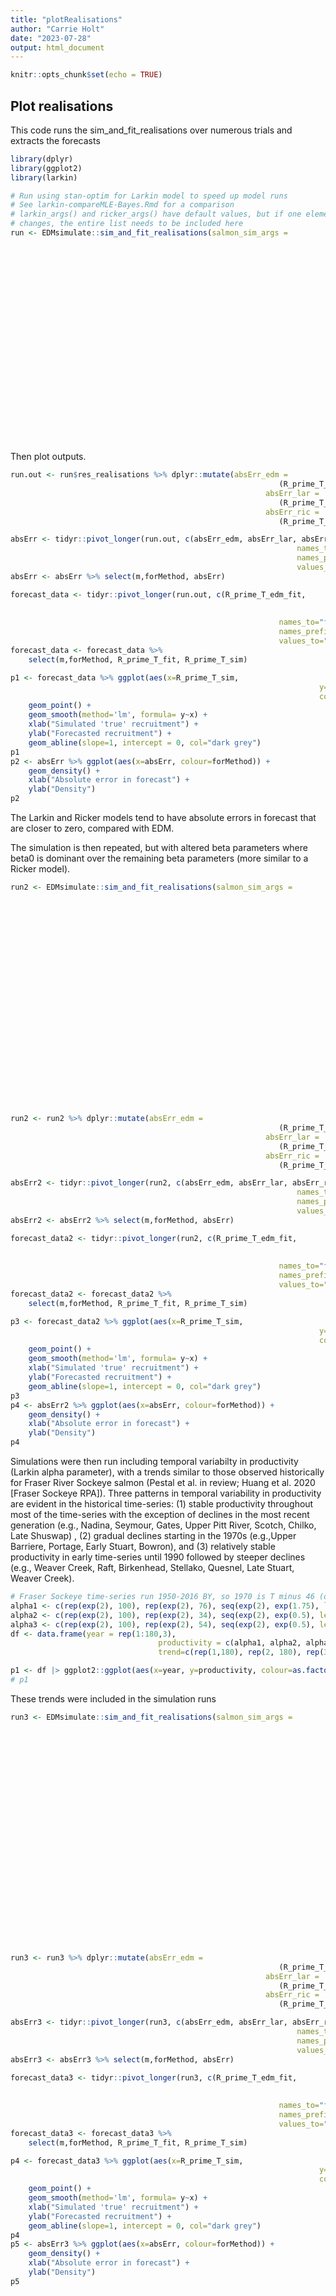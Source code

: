 ```yaml
---
title: "plotRealisations"
author: "Carrie Holt"
date: "2023-07-28"
output: html_document
---
```


```r
knitr::opts_chunk$set(echo = TRUE)
```

## Plot realisations

This code runs the sim_and_fit_realisations over numerous trials and extracts the forecasts

```r

library(dplyr)
library(ggplot2)
library(larkin)

# Run using stan-optim for Larkin model to speed up model runs
# See larkin-compareMLE-Bayes.Rmd for a comparison
# larkin_args() and ricker_args() have default values, but if one element 
# changes, the entire list needs to be included here
run <- EDMsimulate::sim_and_fit_realisations(salmon_sim_args = 
																						 	list(sigma_nu = 1, 
																						 			 omega = 0.4), 
																						 larkin_fit = TRUE,
																						 ricker_fit = TRUE,
																						 R_switch = "R_prime_t",
																						 larkin_args = list(
																						 	run_stan = FALSE,
																						  prior_mean_alpha = 2,
																						  prior_mean_beta = -rep(1,4),
																						  prior_mean_sigma = 0.5,
																						  prior_sd_alpha = 0.5,
																						  prior_sd_beta = rep(0.25,4),
																						  prior_sd_sigma = 0.25),
																						 ricker_args = list(
																						 	run_stan = FALSE,
																						 	prior_mean_alpha = 2,
																						 	prior_mean_beta = -1,
																						 	prior_mean_sigma = 0.5,
																						 	prior_sd_alpha = 0.5,
																						 	prior_sd_beta = 0.25,
																						 	prior_sd_sigma = 0.25),
																						 M = 10)
```
Then plot outputs.

```r

run.out <- run$res_realisations %>% dplyr::mutate(absErr_edm = 
														 	(R_prime_T_edm_fit - R_prime_T_sim), 
														 absErr_lar = 
														 	(R_prime_T_lar_fit - R_prime_T_sim),
														 absErr_ric = 
														 	(R_prime_T_ric_fit - R_prime_T_sim))

absErr <- tidyr::pivot_longer(run.out, c(absErr_edm, absErr_lar, absErr_ric), 
																names_to="forMethod", 
																names_prefix = "absErr_", 
																values_to="absErr")
absErr <- absErr %>% select(m,forMethod, absErr)

forecast_data <- tidyr::pivot_longer(run.out, c(R_prime_T_edm_fit, 
																						R_prime_T_lar_fit,
																						R_prime_T_ric_fit), 
															names_to="forMethod", 
															names_prefix = "R_prime_T_", 
															values_to="R_prime_T_fit") 
forecast_data <- forecast_data %>% 
	select(m,forMethod, R_prime_T_fit, R_prime_T_sim)

p1 <- forecast_data %>% ggplot(aes(x=R_prime_T_sim, 
																	 y=R_prime_T_fit, 
																	 colour=forMethod)) + 
	geom_point() + 
	geom_smooth(method='lm', formula= y~x) + 
	xlab("Simulated 'true' recruitment") + 
	ylab("Forecasted recruitment") +
	geom_abline(slope=1, intercept = 0, col="dark grey")
p1
p2 <- absErr %>% ggplot(aes(x=absErr, colour=forMethod)) + 
	geom_density() +
	xlab("Absolute error in forecast") +
	ylab("Density")
p2

```
The Larkin and Ricker models tend to have absolute errors in forecast that are closer to zero, compared with EDM.

The simulation is then repeated, but with altered beta parameters where beta0 is dominant over the remaining beta parameters (more similar to a Ricker model).

```r
run2 <- EDMsimulate::sim_and_fit_realisations(salmon_sim_args = 
																						 	list(sigma_nu = 1, 
																						 			 omega = 0.4,
																						 			 beta = c(0.45, 0.25, 0.15, 0.15)), 
																						 larkin_fit = TRUE,
																						 ricker_fit = TRUE,
																						 larkin_args = list(
																						 	run_stan = FALSE,
																						  prior_mean_alpha = 2,
																						  prior_mean_beta = -rep(1,4),
																						  prior_mean_sigma = 0.5,
																						  prior_sd_alpha = 0.5,
																						  prior_sd_beta = rep(0.25,4),
																						  prior_sd_sigma = 0.25),
																						 ricker_args = list(
																						 	run_stan = FALSE,
																						 	prior_mean_alpha = 2,
																						 	prior_mean_beta = -1,
																						 	prior_mean_sigma = 0.5,
																						 	prior_sd_alpha = 0.5,
																						 	prior_sd_beta = 0.25,
																						 	prior_sd_sigma = 0.25),
																						 M = 100)


run2 <- run2 %>% dplyr::mutate(absErr_edm = 
														 	(R_prime_T_edm_fit - R_prime_T_sim), 
														 absErr_lar = 
														 	(R_prime_T_lar_fit - R_prime_T_sim),
														 absErr_ric = 
														 	(R_prime_T_ric_fit - R_prime_T_sim))

absErr2 <- tidyr::pivot_longer(run2, c(absErr_edm, absErr_lar, absErr_ric), 
																names_to="forMethod", 
																names_prefix = "absErr_", 
																values_to="absErr")
absErr2 <- absErr2 %>% select(m,forMethod, absErr)

forecast_data2 <- tidyr::pivot_longer(run2, c(R_prime_T_edm_fit, 
																						R_prime_T_lar_fit,
																						R_prime_T_ric_fit), 
															names_to="forMethod", 
															names_prefix = "R_prime_T_", 
															values_to="R_prime_T_fit") 
forecast_data2 <- forecast_data2 %>% 
	select(m,forMethod, R_prime_T_fit, R_prime_T_sim)

p3 <- forecast_data2 %>% ggplot(aes(x=R_prime_T_sim, 
																	 y=R_prime_T_fit, 
																	 colour=forMethod)) + 
	geom_point() + 
	geom_smooth(method='lm', formula= y~x) + 
	xlab("Simulated 'true' recruitment") + 
	ylab("Forecasted recruitment") +
	geom_abline(slope=1, intercept = 0, col="dark grey")
p3
p4 <- absErr2 %>% ggplot(aes(x=absErr, colour=forMethod)) + 
	geom_density() +
	xlab("Absolute error in forecast") +
	ylab("Density")
p4

```

Simulations were then run including temporal variabilty in productivity (Larkin alpha parameter), with a trends similar to those observed historically for Fraser River Sockeye salmon (Pestal et al. in review; Huang et al. 2020 [Fraser Sockeye RPA]). Three patterns in temporal variability in productivity are evident in the historical time-series: (1) stable productivity throughout most of the time-series with the exception of declines in the most recent generation (e.g., Nadina, Seymour, Gates, Upper Pitt River, Scotch, Chilko, Late Shuswap) , (2) gradual declines starting in the 1970s (e.g.,Upper Barriere, Portage, Early Stuart, Bowron), and (3) relatively stable productivity in early time-series until 1990 followed by steeper declines (e.g., Weaver Creek, Raft, Birkenhead, Stellako, Quesnel, Late Stuart, Weaver Creek). 

```r

# Fraser Sockeye time-series run 1950-2016 BY, so 1970 is T minus 46 (or year 34 in 80 year time-series) and 1990 is T minus 26 (or year 54 in 80 year time-series)
alpha1 <- c(rep(exp(2), 100), rep(exp(2), 76), seq(exp(2), exp(1.75), length.out=4))
alpha2 <- c(rep(exp(2), 100), rep(exp(2), 34), seq(exp(2), exp(0.5), length.out=46))
alpha3 <- c(rep(exp(2), 100), rep(exp(2), 54), seq(exp(2), exp(0.5), length.out=26))
df <- data.frame(year = rep(1:180,3), 
								 productivity = c(alpha1, alpha2, alpha3), 
								 trend=c(rep(1,180), rep(2, 180), rep(3,180)))

p1 <- df |> ggplot2::ggplot(aes(x=year, y=productivity, colour=as.factor(trend))) + geom_line()
# p1

```

These trends were included in the simulation runs
```r

run3 <- EDMsimulate::sim_and_fit_realisations(salmon_sim_args = 
																						 	list(alpha = alpha3,
																						 			 sigma_nu = 1, 
																						 			 omega = 0.4,
																						 			 beta = c(0.45, 0.25, 0.15, 0.15)), 
																							larkin_fit = TRUE,
																							ricker_fit = TRUE,
																							larkin_args = list(
																						 	run_stan = FALSE,
																						  prior_mean_alpha = 2,
																						  prior_mean_beta = -rep(1,4),
																						  prior_mean_sigma = 0.5,
																						  prior_sd_alpha = 0.5,
																						  prior_sd_beta = rep(0.25,4),
																						  prior_sd_sigma = 0.25),
																						 ricker_args = list(
																						 	run_stan = FALSE,
																						 	prior_mean_alpha = 2,
																						 	prior_mean_beta = -1,
																						 	prior_mean_sigma = 0.5,
																						 	prior_sd_alpha = 0.5,
																						 	prior_sd_beta = 0.25,
																						 	prior_sd_sigma = 0.25),
																						 M = 50)


run3 <- run3 %>% dplyr::mutate(absErr_edm = 
														 	(R_prime_T_edm_fit - R_prime_T_sim), 
														 absErr_lar = 
														 	(R_prime_T_lar_fit - R_prime_T_sim),
														 absErr_ric = 
														 	(R_prime_T_ric_fit - R_prime_T_sim))

absErr3 <- tidyr::pivot_longer(run3, c(absErr_edm, absErr_lar, absErr_ric), 
																names_to="forMethod", 
																names_prefix = "absErr_", 
																values_to="absErr")
absErr3 <- absErr3 %>% select(m,forMethod, absErr)

forecast_data3 <- tidyr::pivot_longer(run3, c(R_prime_T_edm_fit, 
																						R_prime_T_lar_fit,
																						R_prime_T_ric_fit), 
															names_to="forMethod", 
															names_prefix = "R_prime_T_", 
															values_to="R_prime_T_fit") 
forecast_data3 <- forecast_data3 %>% 
	select(m,forMethod, R_prime_T_fit, R_prime_T_sim)

p4 <- forecast_data3 %>% ggplot(aes(x=R_prime_T_sim, 
																	 y=R_prime_T_fit, 
																	 colour=forMethod)) + 
	geom_point() + 
	geom_smooth(method='lm', formula= y~x) + 
	xlab("Simulated 'true' recruitment") + 
	ylab("Forecasted recruitment") +
	geom_abline(slope=1, intercept = 0, col="dark grey")
p4
p5 <- absErr3 %>% ggplot(aes(x=absErr, colour=forMethod)) + 
	geom_density() +
	xlab("Absolute error in forecast") +
	ylab("Density")
p5

```

